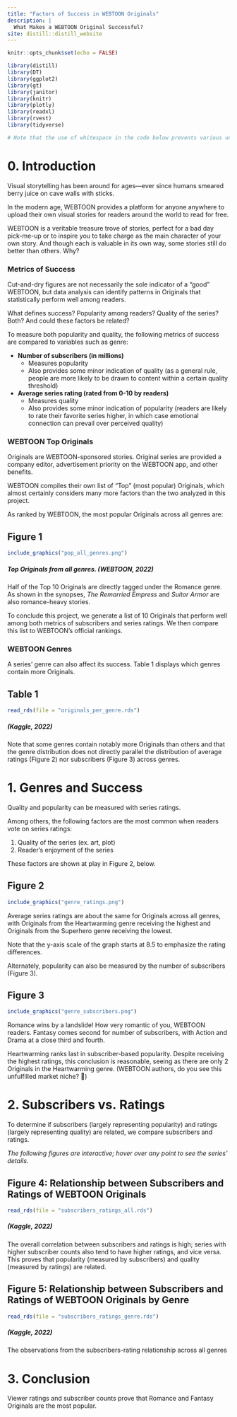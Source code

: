 ```yaml
---
title: "Factors of Success in WEBTOON Originals"
description: |
  What Makes a WEBTOON Original Successful?
site: distill::distill_website
---
```


```r
knitr::opts_chunk$set(echo = FALSE)

library(distill)
library(DT)
library(ggplot2)
library(gt)
library(janitor)
library(knitr)
library(plotly)
library(readxl)
library(rvest)
library(tidyverse)

# Note that the use of whitespace in the code below prevents various undesired formatting errors on the knitted website
```

# **0. Introduction**
Visual storytelling has been around for ages—ever since humans smeared berry juice on cave walls with sticks.

In the modern age, WEBTOON provides a platform for anyone anywhere to upload their own visual stories for readers around the world to read for free.

WEBTOON is a veritable treasure trove of stories, perfect for a bad day pick-me-up or to inspire you to take charge as the main character of your own story. And though each is valuable in its own way, some stories still do better than others. Why?


### **Metrics of Success**
Cut-and-dry figures are not necessarily the sole indicator of a "good" WEBTOON, but data analysis can identify patterns in Originals that statistically perform well among readers.

What defines success? Popularity among readers? Quality of the series? Both? And could these factors be related?

To measure both popularity and quality, the following metrics of success are compared to variables such as genre:

* **Number of subscribers (in millions)**
    + Measures popularity
    + Also provides some minor indication of quality (as a general rule, people are more likely to be drawn to content within a certain quality threshold)

* **Average series rating (rated from 0-10 by readers)**
    + Measures quality
    + Also provides some minor indication of popularity (readers are likely to rate their favorite series higher, in which case emotional connection can prevail over perceived quality)
  
  
  
### **WEBTOON Top Originals**
Originals are WEBTOON-sponsored stories. Original series are provided a company editor, advertisement priority on the WEBTOON app, and other benefits.

WEBTOON compiles their own list of "Top" (most popular) Originals, which almost certainly  considers many more factors than the two analyzed in this project.

As ranked by WEBTOON, the most popular Originals across all genres are:

## Figure 1
```r
include_graphics("pop_all_genres.png")
```
##### *Top Originals from all genres. (WEBTOON, 2022)*

Half of the Top 10 Originals are directly tagged under the Romance genre. As shown in the synopses, *The Remarried Empress* and *Suitor Armor* are also romance-heavy stories.

To conclude this project, we generate a list of 10 Originals that perform well among both metrics of subscribers and series ratings. We then compare this list to WEBTOON's official rankings.
  
  
  
### WEBTOON Genres
A series' genre can also affect its success. Table 1 displays which genres contain more Originals.

## Table 1
```r
read_rds(file = "originals_per_genre.rds")
```
##### *(Kaggle, 2022)*

Note that some genres contain notably more Originals than others and that the genre distribution does not directly parallel the distribution of average ratings (Figure 2) nor subscribers (Figure 3) across genres.
  
  
  
  
  
  
# 1. Genres and Success
Quality and popularity can be measured with series ratings.

Among others, the following factors are the most common when readers vote on series ratings:

1. Quality of the series (ex. art, plot)
2. Reader's enjoyment of the series

These factors are shown at play in Figure 2, below.


## Figure 2
```r
include_graphics("genre_ratings.png")
```
Average series ratings are about the same for Originals across all genres, with Originals from the Heartwarming genre receiving the highest and Originals from the Superhero genre receiving the lowest.

Note that the y-axis scale of the graph starts at 8.5 to emphasize the rating differences.

Alternately, popularity can also be measured by the number of subscribers (Figure 3).
  
  
  
## Figure 3
```r
include_graphics("genre_subscribers.png")
```

Romance wins by a landslide! How very romantic of you, WEBTOON readers. Fantasy comes second for number of subscribers, with Action and Drama at a close third and fourth.

Heartwarming ranks last in subscriber-based popularity. Despite receiving the highest ratings, this conclusion is reasonable, seeing as there are only 2 Originals in the Heartwarming genre. (WEBTOON authors, do you see this unfulfilled market niche? 👀)
  
  
  
  
  
  
# 2. Subscribers vs. Ratings
To determine if subscribers (largely representing popularity) and ratings (largely representing quality) are related, we compare subscribers and ratings.

*The following figures are interactive; hover over any point to see the series' details.*

## Figure 4: Relationship between Subscribers and Ratings of WEBTOON Originals

```r
read_rds(file = "subscribers_ratings_all.rds")
```
##### *(Kaggle, 2022)*

The overall correlation between subscribers and ratings is high; series with higher subscriber counts also tend to have higher ratings, and vice versa. This proves that popularity (measured by subscribers) and quality (measured by ratings) are related.
  
  
  
  
  
  
## Figure 5: Relationship between Subscribers and Ratings of WEBTOON Originals by Genre
```r
read_rds(file = "subscribers_ratings_genre.rds")
```
##### *(Kaggle, 2022)*

The observations from the subscribers-rating relationship across all genres
  
  
  
  
  
  
# 3. Conclusion
Viewer ratings and subscriber counts prove that Romance and Fantasy Originals are the most popular.